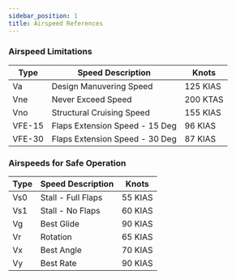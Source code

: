 ```yaml
---
sidebar_position: 1
title: Airspeed References
---
```

### Airspeed Limitations
|Type|Speed Description|Knots|
|----|-----|----|
|Va|Design Manuvering Speed|125 KIAS|
|Vne|Never Exceed Speed| 200 KTAS|
|Vno|Structural Cruising Speed| 155 KIAS|
|VFE-15| Flaps Extension Speed - 15 Deg| 96 KIAS|
|VFE-30| Flaps Extension Speed - 30 Deg| 87 KIAS|

### Airspeeds for Safe Operation
|Type|Speed Description|Knots|
|----|-----|----|
|Vs0| Stall - Full Flaps | 55 KIAS|
|Vs1| Stall - No Flaps | 60 KIAS |
|Vg| Best Glide | 90 KIAS|
|Vr| Rotation | 65 KIAS |
|Vx| Best Angle| 70 KIAS|
|Vy| Best Rate | 90 KIAS|